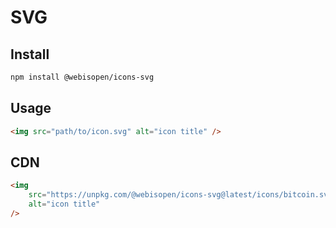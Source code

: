 # SVG

## Install

```bash
npm install @webisopen/icons-svg
```

## Usage

```html
<img src="path/to/icon.svg" alt="icon title" />
```

## CDN

```html
<img
	src="https://unpkg.com/@webisopen/icons-svg@latest/icons/bitcoin.svg"
	alt="icon title"
/>
```
